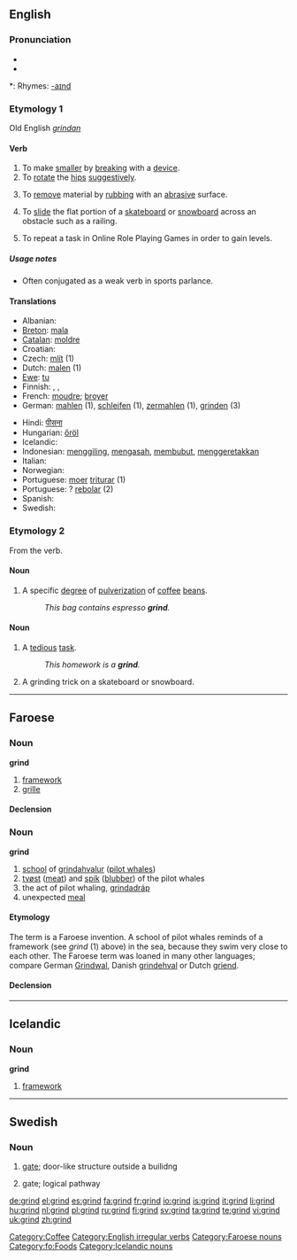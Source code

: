==English==

===Pronunciation===
* {{IPA|/'gɻaɪnd/}}
* {{audio|en-us-grind.ogg|Audio (US)}}

*: Rhymes: [[Rhymes:English:-aɪnd|-aɪnd]]

===Etymology 1===
Old English ''[[grindan]]''

====Verb====
{{en-verb|grinds|grinding|ground|'''[[ground]]''' or archaic '''[[grounden]]'''}}

# To make [[smaller]] by [[break]]ing with a [[device]].
# To [[rotate]] the [[hips]] [[suggestive]]ly.
# {{context|metalworking}} To [[remove]] material by [[rub]]bing with an [[abrasive]] surface.
# {{sports}} To [[slide]] the flat portion of a [[skateboard]] or [[snowboard]] across an obstacle such as a railing.
# {{gaming}} To repeat a task in Online Role Playing Games in order to gain levels.

=====Usage notes=====
* Often conjugated as a weak verb in sports parlance.

====Translations====
{{top}}
* Albanian: {{t+|sq|bluaj|xs=Albanian}}
* [[Breton]]: [[mala]]
* [[Catalan]]: [[moldre]]
* Croatian: {{t-|hr|mljeti}}
* Czech: [[mlít]] (1)
* Dutch: [[malen]] (1)
* [[Ewe]]: [[tu]]
* Finnish: {{t-|fi|jauhaa}}, {{t+|fi|hienontaa}}, {{t-|fi|murskata}}
* French: [[moudre]]; [[broyer]]
* German: [[mahlen]] (1), [[schleifen]] (1), [[zermahlen]] (1), [[grinden]] (3)
{{mid}}
* Hindi: [[पीसना]]
* Hungarian: [[őröl]]
* Icelandic: {{t+|is|mala}}
* Indonesian: [[giling|menggiling]], [[asah|mengasah]], [[bubut|membubut]], [[geretak|menggeretakkan]]
* Italian: {{t-|it|macinare}}
* Norwegian: {{t+|no|male}}
* Portuguese: [[moer]] [[triturar]] (1)
* Portuguese: ? [[rebolar]] (2)
* Spanish: {{t+|es|moler}}
* Swedish: {{t+|sv|mala}}
{{bottom}}

===Etymology 2===
From the verb.

====Noun====
{{en-noun|pl=grounds}}

# A specific [[degree]] of [[pulverization]] of [[coffee]] [[bean]]s.
#: ''This bag contains espresso '''grind'''.''

====Noun====
{{en-noun}}

# A [[tedious]] [[task]].
#: ''This homework is a '''grind'''.''
# A grinding trick on a skateboard or snowboard.

[[Category:Coffee]]
[[Category:English irregular verbs]]

----

==Faroese==

===Noun===
'''grind''' {{f}}

# [[framework]]
# [[grille]]

====Declension====
{{fo-decl-noun-f2|grind}}

===Noun===
'''grind''' {{f}}

# [[school]] of [[grindahvalur]] ([[pilot whale]]s)
# [[tvøst]] ([[meat]]) and [[spik]] ([[blubber]]) of the pilot whales
# the act of pilot whaling, [[grindadráp]]
# unexpected [[meal]]

====Etymology====
{{rfc-level|Etymology not at level 3}}
The term is a Faroese invention. A school of pilot whales reminds of a framework (see ''grind'' (1) above) in the sea, because they swim very close to each other. The Faroese term was loaned in many other languages; compare German [[Grindwal]], Danish [[grindehval]] or Dutch [[griend]].

====Declension====
{{fo-decl-noun-f2|grind}}

[[Category:Faroese nouns]]
[[Category:fo:Foods]]

----

==Icelandic==

===Noun===
'''grind''' {{f}}

# [[framework]]

[[Category:Icelandic nouns]]

----

==Swedish==
===Noun===
{{infl|sv|noun|g=c}}
{{sv-noun-reg-ar}}

# [[gate]]; door-like structure outside a builidng
# {{context|lang=sv|computing}} gate; logical pathway

[[de:grind]]
[[el:grind]]
[[es:grind]]
[[fa:grind]]
[[fr:grind]]
[[io:grind]]
[[is:grind]]
[[it:grind]]
[[li:grind]]
[[hu:grind]]
[[nl:grind]]
[[pl:grind]]
[[ru:grind]]
[[fi:grind]]
[[sv:grind]]
[[ta:grind]]
[[te:grind]]
[[vi:grind]]
[[uk:grind]]
[[zh:grind]]